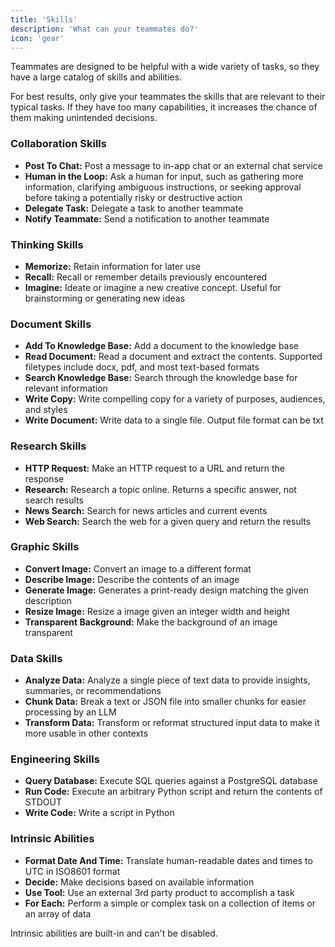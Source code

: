 ```yaml
---
title: 'Skills'
description: 'What can your teammates do?'
icon: 'gear'
---
```


Teammates are designed to be helpful with a wide variety of tasks, so they have a large catalog of skills and abilities.

<Note>
For best results, only give your teammates the skills that are relevant to their typical tasks. If they have too many capabilities, it increases the chance of them making unintended decisions.
</Note>

### Collaboration Skills
- **Post To Chat:** Post a message to in-app chat or an external chat service
- **Human in the Loop:** Ask a human for input, such as gathering more information, clarifying ambiguous instructions, or seeking approval before taking a potentially risky or destructive action
- **Delegate Task:** Delegate a task to another teammate
- **Notify Teammate:** Send a notification to another teammate

### Thinking Skills
- **Memorize:** Retain information for later use
- **Recall:** Recall or remember details previously encountered
- **Imagine:** Ideate or imagine a new creative concept. Useful for brainstorming or generating new ideas

### Document Skills
- **Add To Knowledge Base:** Add a document to the knowledge base
- **Read Document:** Read a document and extract the contents. Supported filetypes include docx, pdf, and most text-based formats
- **Search Knowledge Base:** Search through the knowledge base for relevant information
- **Write Copy:** Write compelling copy for a variety of purposes, audiences, and styles
- **Write Document:** Write data to a single file. Output file format can be txt

### Research Skills
- **HTTP Request:** Make an HTTP request to a URL and return the response
- **Research:** Research a topic online. Returns a specific answer, not search results
- **News Search:** Search for news articles and current events
- **Web Search:** Search the web for a given query and return the results

### Graphic Skills
- **Convert Image:** Convert an image to a different format
- **Describe Image:** Describe the contents of an image
- **Generate Image:** Generates a print-ready design matching the given description
- **Resize Image:** Resize a image given an integer width and height
- **Transparent Background:** Make the background of an image transparent

### Data Skills
- **Analyze Data:** Analyze a single piece of text data to provide insights, summaries, or recommendations
- **Chunk Data:** Break a text or JSON file into smaller chunks for easier processing by an LLM
- **Transform Data:** Transform or reformat structured input data to make it more usable in other contexts

### Engineering Skills
- **Query Database:** Execute SQL queries against a PostgreSQL database
- **Run Code:** Execute an arbitrary Python script and return the contents of STDOUT
- **Write Code:** Write a script in Python

### Intrinsic Abilities
- **Format Date And Time:** Translate human-readable dates and times to UTC in ISO8601 format
- **Decide:** Make decisions based on available information
- **Use Tool:** Use an external 3rd party product to accomplish a task
- **For Each:** Perform a simple or complex task on a collection of items or an array of data
<Info>
Intrinsic abilities are built-in and can't be disabled.
</Info>


